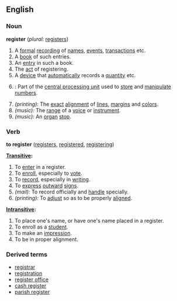 ==English==

===Noun===
'''register'''  (''plural:'' [[registers]])
# A [[formal]] [[record]]ing of [[name]]s, [[event]]s, [[transaction]]s etc.
# A [[book]] of such entries.
# An [[entry]] in such a book.
# The [[act]] of registering.
# A [[device]] that [[automatically]] records a [[quantity]] etc.
# {{computing}}: Part of the [[central processing unit]] used to [[store]] and [[manipulate]] [[number]]s.
# ''(printing):'' The [[exact]] [[alignment]] of [[line]]s, [[margin]]s and [[color]]s.
# ''(music):'' The [[range]] of a [[voice]] or [[instrument]].
# ''(music):'' An [[organ]] [[stop]].

===Verb===
'''to register'''  ([[registers]], [[registered]], [[registering]]) 

'''[[Transitive]]:'''
# To [[enter]] in a register.
# To [[enroll]], especially to [[vote]].
# To [[record]], especially in [[writing]].
# To [[express]] [[outward]] [[sign]]s.
# ''(mail):'' To record officially and [[handle]] specially.
# ''(printing):'' To [[adjust]] so as to be properly [[align]]ed.

'''[[Intransitive]]:'''
# To place one's name, or have one's name placed in a register.
# To enroll as a [[student]].
# To make an [[impression]].
# To be in proper alignment.

===Derived terms===
*[[registrar]]
*[[registration]]
*[[register office]]
*[[cash register]]
*[[parish register]]